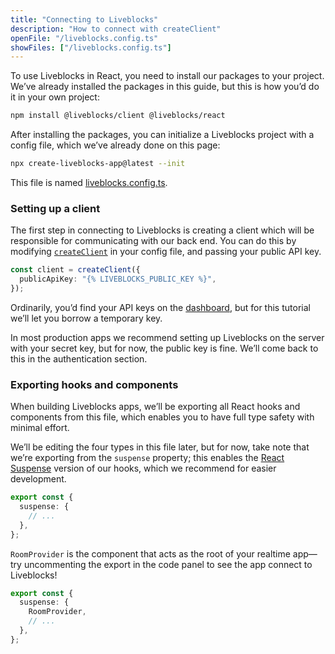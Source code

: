 ```yaml
---
title: "Connecting to Liveblocks"
description: "How to connect with createClient"
openFile: "/liveblocks.config.ts"
showFiles: ["/liveblocks.config.ts"]
---
```


To use Liveblocks in React, you need to install our packages to your project.
We’ve already installed the packages in this guide, but this is how you’d do it
in your own project:

```bash
npm install @liveblocks/client @liveblocks/react
```

After installing the packages, you can initialize a Liveblocks project with a
config file, which we’ve already done on this page:

```bash
npx create-liveblocks-app@latest --init
```

This file is named [liveblocks.config.ts][].

### Setting up a client

The first step in connecting to Liveblocks is creating a client which will be
responsible for communicating with our back end. You can do this by modifying
[`createClient`][] in your config file, and passing your public API key.

```ts
const client = createClient({
  publicApiKey: "{% LIVEBLOCKS_PUBLIC_KEY %}",
});
```

Ordinarily, you’d find your API keys on the [dashboard](/dashboard/apikeys), but
for this tutorial we’ll let you borrow a temporary key.

<Banner title="Secret key">

In most production apps we recommend setting up Liveblocks on the server with
your secret key, but for now, the public key is fine. We’ll come back to this in
the authentication section.

</Banner>

### Exporting hooks and components

When building Liveblocks apps, we’ll be exporting all React hooks and components
from this file, which enables you to have full type safety with minimal effort.

We’ll be editing the four types in this file later, but for now, take note that
we’re exporting from the `suspense` property; this enables the
[React Suspense](/docs/api-reference/liveblocks-react#suspense) version of our
hooks, which we recommend for easier development.

```ts
export const {
  suspense: {
    // ...
  },
};
```

`RoomProvider` is the component that acts as the root of your realtime app—try
uncommenting the export in the code panel to see the app connect to Liveblocks!

```ts modifyTutorialFile="/liveblocks.config.ts" highlight="3"
export const {
  suspense: {
    RoomProvider,
    // ...
  },
};
```

[`@liveblocks/client`]: /docs/api-reference/liveblocks-client
[`createClient`]: /docs/api-reference/liveblocks-client#createClient
[`createRoomContext`]: /docs/api-reference/liveblocks-react#createRoomContext
[`RoomProvider`]: /docs/api-reference/liveblocks-react#RoomProvider
[liveblocks.config.ts]: #/liveblocks.config.ts
